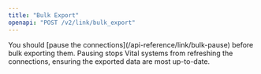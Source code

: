 ```yaml
---
title: "Bulk Export"
openapi: "POST /v2/link/bulk_export"
---
```



<ConnectionMigration />

<Warning>
You should [pause the connections](/api-reference/link/bulk-pause) before bulk exporting them. Pausing stops
Vital systems from refreshing the connections, ensuring the exported data are most up-to-date.
</Warning>
